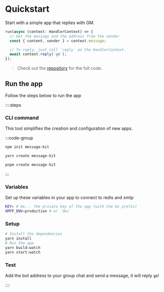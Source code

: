 # Quickstart

Start with a simple app that replies with GM.

```jsx [src/index.ts]
run(async (context: HandlerContext) => {
  // Get the message and the address from the sender
  const { content, sender } = context.message;

  // To reply, just call `reply` on the HandlerContext.
  await context.reply(`gm`);
});
```

> Check out the [repository](https://github.com/xmtp-labs/message-kit/tree/main/examples/gm) for the full code.

## Run the app

Follow the steps below to run the app

::::steps

### CLI command

This tool simplifies the creation and configuration of new apps.

:::code-group

```bash [npm]
npm init message-kit
```

```bash [yarn]
yarn create message-kit
```

```bash [pnpm]
pnpm create message-kit
```

:::

### Variables

Set up these variables in your app to connect to redis and xmtp

```bash [cmd]
KEY= # 0x... the private key of the app (with the 0x prefix)
XMTP_ENV=production # or `dev`
```

### Setup

```bash [cmd]
# Install the dependencies
yarn install
# Run the app
yarn build:watch
yarn start:watch
```

### Test

Add the bot address to your group chat and send a message, it will reply `gm`!

::::
